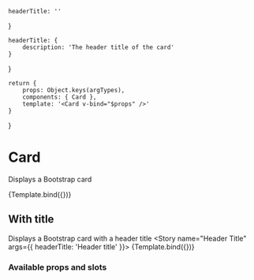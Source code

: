 

<!-- Story args -->
<!-- https://storybook.js.org/docs/react/writing-stories/args -->
    headerTitle: ''
}

<!-- https://storybook.js.org/docs/react/api/argtypes -->
    headerTitle: {
        description: 'The header title of the card'
    }
}

<!-- Named exports of stories here -->
    return {
        props: Object.keys(argTypes),
        components: { Card },
        template: '<Card v-bind="$props" />'
    }
} 

<!-- Define story settings here -->
<Meta 
    title="Components/Card"
    component={Card}
    argTypes={argTypes}
    args={args}
/>

# Card
Displays a Bootstrap card

<Story name="Default">
    {Template.bind({})}
</Story>

<div style={{marginBottom: "30px"}}></div>

## With title
Displays a Bootstrap card with a header title
<Story name="Header Title" args={{ headerTitle: 'Header title' }}>
    {Template.bind({})}
</Story>

### Available props and slots
<!-- https://storybook.js.org/docs/react/writing-docs/doc-blocks#customizing -->
<ArgsTable story="Default" />
